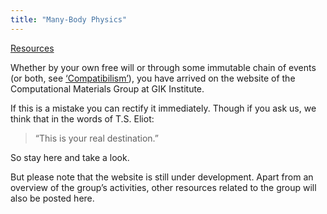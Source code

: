 ```yaml
---
title: "Many-Body Physics"
---
```



[Resources](C0resources/home_resources.qmd)

Whether by your own free will or through some immutable chain of events (or both, see ['Compatibilism'](https://plato.stanford.edu/entries/compatibilism/)), you have arrived on the website of the Computational Materials Group at GIK Institute.

If this is a mistake you can rectify it immediately. Though if you ask us, we think that in the words of T.S. Eliot:

<blockquote>"This is your real destination."</blockquote>

 So stay here and take a look. 

 But please note that the website is still under development. Apart from an overview of the group's activities, other resources related to the group will also be posted here. 



<!-- Appropriately: -->

<!-- <blockquote>
If you came this way,\
Taking any route, starting from anywhere,\
At any time or at any season,\
It would always be the same: you would have to put off\
Sense and notion. You are not here to verify,\
Instruct yourself, or inform curiosity\
Or carry report. You are here to kneel\
Where prayer has been valid. And prayer is more\
Than an order of words, <s>the conscious occupation</s>\
Of the praying mind, or the sound of the voice praying.\
\
-- Burnt Norton
</blockquote> -->
